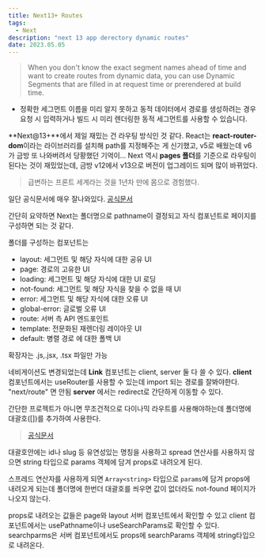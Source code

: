 ```yaml
---
title: Next13+ Routes
tags:
  - Next
description: "next 13 app derectory dynamic routes"
date: 2023.05.05
---
```


> When you don't know the exact segment names ahead of time and want to create routes from dynamic data, you can use Dynamic Segments that are filled in at request time or prerendered at build time.

- 정확한 세그먼트 이름을 미리 알지 못하고 동적 데이터에서 경로를 생성하려는 경우 요청 시 입력하거나 빌드 시 미리 렌더링한 동적 세그먼트를 사용할 수 있습니다.

**Next@13+**에서 제일 재밌는 건 라우팅 방식인 것 같다.
React는 **react-router-dom**이라는 라이브러리를 설치해 path를 지정해주는 게 신기했고, v5로 배웠는데 v6가 금방 또 나와버려서 당황했던 기억이...
Next 역시 **pages 폴더**를 기준으로 라우팅이 된다는 것이 재밌었는데, 금방 v12에서 v13으로 버전이 업그레이드 되며 많이 바뀌었다.

> 급변하는 프론트 세계라는 것을 1년차 만에 몸으로 경험했다.

일단 공식문서에 매우 잘나와있다. [공식문서](https://nextjs.org/docs/app/building-your-application/routing)

간단히 요약하면 Next는 폴더명으로 pathname이 결정되고 자식 컴포넌트로 페이지를 구성하면 되는 것 같다.

폴더를 구성하는 컴포넌트는

- layout: 세그먼트 및 해당 자식에 대한 공유 UI
- page: 경로의 고유한 UI
- loading: 세그먼트 및 해당 자식에 대한 UI 로딩
- not-found: 세그먼트 및 해당 자식을 찾을 수 없을 때 UI
- error: 세그먼트 및 해당 자식에 대한 오류 UI
- global-error: 글로벌 오류 UI
- route: 서버 측 API 엔드포인트
- template: 전문화된 재렌더링 레이아웃 UI
- default: 병렬 경로 에 대한 폴백 UI

확장자는 .js,.jsx, .tsx 파일만 가능

네비게이션도 변경되었는데
**Link** 컴포넌트는 client, server 둘 다 쓸 수 있다.
**client** 컴포넌트에서는 useRouter를 사용할 수 있는데 import 되는 경로를 잘봐야한다. "next/route" 면 안됨
**server** 에서는 redirect로 간단하게 이동할 수 있다.

간단한 프로젝트가 아니면 무조건적으로 다이나믹 라우트를 사용해야하는데
폴더명에 대괄호([])를 추가하여 사용한다.

> [공식문서](https://nextjs.org/docs/app/building-your-application/routing/dynamic-routes)

대괄호안에는 id나 slug 등 유연성있는 명칭을 사용하고 spread 연산사를 사용하지 않으면 string 타입으로 params 객체에 담겨 props로 내려오게 된다.

스프레드 연산자를 사용하게 되면 `Array<string>` 타입으로 `params`에 담겨 props에 내려오게 되는데 폴더명에 한번더 대괄호를 씌우면 값이 없더라도 not-found 페이지가 나오지 않는다.

props로 내려오는 값들은 page와 layout 서버 컴포넌트에서 확인할 수 있고
client 컴포넌트에서는 usePathname이나 useSearchParams로 확인할 수 있다.
searchparms은 서버 컴포넌트에서도 props에 searchParams 객체에 string타입으로 내려온다.
